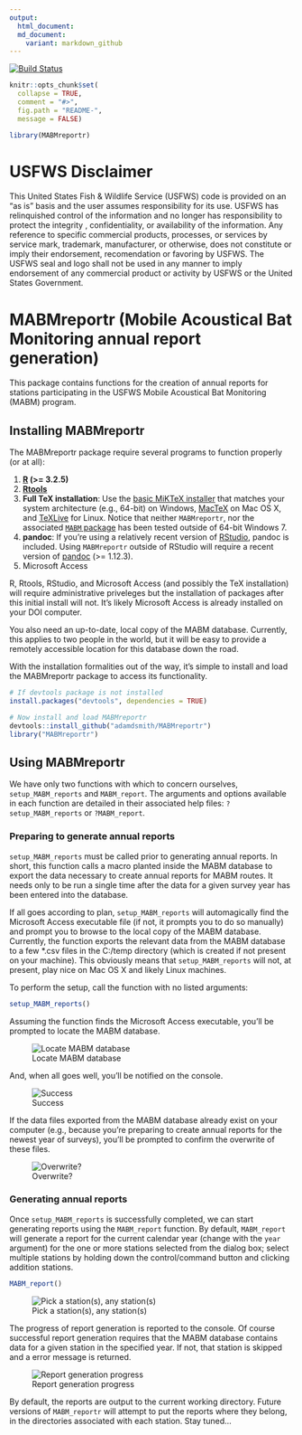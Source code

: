 ```yaml
---
output:
  html_document:
  md_document:
    variant: markdown_github
---
```


[![Build Status](https://travis-ci.org/adamdsmith/MABMreportr.png)](https://travis-ci.org/adamdsmith/MABMreportr)

<!-- README.md is generated from README.Rmd. Please edit that file -->

```r
knitr::opts_chunk$set(
  collapse = TRUE,
  comment = "#>",
  fig.path = "README-",
  message = FALSE)

library(MABMreportr)
```

# USFWS Disclaimer
This United States Fish & Wildlife Service (USFWS) code is provided on an "as is" basis and the user assumes responsibility for its use.  USFWS has relinquished control of the information and no longer has responsibility to protect the integrity , confidentiality, or availability of the information.  Any reference to specific commercial products, processes, or services by service mark, trademark, manufacturer, or otherwise, does not constitute or imply their endorsement, recomendation or favoring by USFWS.  The USFWS seal and logo shall not be used in any manner to imply endorsement of any commercial product or activity by USFWS or the United States Government. 

# MABMreportr (Mobile Acoustical Bat Monitoring annual report generation)

This package contains functions for the creation of annual reports for stations participating in the USFWS Mobile Acoustical Bat Monitoring (MABM) program.

## Installing MABMreportr

The MABMreportr package require several programs to function properly (or at all):

1.  **[R](https://www.r-project.org/) (>= 3.2.5)**
2.  **[Rtools](https://cran.r-project.org/bin/windows/Rtools/)**
3.  **Full TeX installation**: Use the [basic MiKTeX installer](http://miktex.org/download) that matches your system architecture (e.g., 64-bit) on Windows, [MacTeX](https://tug.org/mactex/mactex-download.html) on Mac OS X, and [TeXLive](https://www.tug.org/texlive/doc/texlive-en/texlive-en.html#x1-140003) for Linux.  Notice that neither `MABMreportr`, nor the associated [`MABM` package](https://github.com/adamdsmith/MABM) has been tested outside of 64-bit Windows 7.
4.  **pandoc**: If you're using a relatively recent version of [RStudio](https://www.rstudio.com/products/rstudio/download/preview/), pandoc is included.  Using `MABMreportr` outside of RStudio will require a recent version of [pandoc](http://pandoc.org/installing.html) (>= 1.12.3).
5.  Microsoft Access

R, Rtools, RStudio, and Microsoft Access (and possibly the TeX installation) will require administrative priveleges but the installation of packages after this initial install will not.  It's likely Microsoft Access is already installed on your DOI computer.

You also need an up-to-date, local copy of the MABM database.  Currently, this applies to two people in the world, but it will be easy to provide a remotely accessible location for this database down the road.

With the installation formalities out of the way, it's simple to install and load the MABMreportr package to access its functionality.

```r
# If devtools package is not installed
install.packages("devtools", dependencies = TRUE)

# Now install and load MABMreportr
devtools::install_github("adamdsmith/MABMreportr")
library("MABMreportr")
```

## Using MABMreportr

We have only two functions with which to concern ourselves, `setup_MABM_reports` and `MABM_report`.  The arguments and options available in each function are detailed in their associated help files: `?setup_MABM_reports` or `?MABM_report`.

### Preparing to generate annual reports

`setup_MABM_reports` must be called prior to generating annual reports.  In short, this function calls a macro planted inside the MABM database to export the data necessary to create annual reports for MABM routes. It needs only to be run a single time after the data for a given survey year has been entered into the database.

If all goes according to plan, `setup_MABM_reports` will automagically find the Microsoft Access executable file (if not, it prompts you to do so manually) and prompt you to browse to the local copy of the MABM database.  Currently, the function exports the relevant data from the MABM database to a few *.csv files in the C:/temp directory (which is created if not present on your machine).  This obviously means that `setup_MABM_reports` will not, at present, play nice on Mac OS X and likely Linux machines.

To perform the setup, call the function with no listed arguments:

```r
setup_MABM_reports()
```

Assuming the function finds the Microsoft Access executable, you'll be prompted to locate the MABM database.

![Locate MABM database](./README-figs/select_MABM_database.png)  

And, when all goes well, you'll be notified on the console.

![Success](./README-figs/MABM_export_success.png)  

If the data files exported from the MABM database already exist on your computer (e.g., because you're preparing to create annual reports for the newest year of surveys), you'll be prompted to confirm the overwrite of these files.

![Overwrite?](./README-figs/replace_existing.png)  

### Generating annual reports

Once `setup_MABM_reports` is successfully completed, we can start generating reports using the `MABM_report` function. By default, `MABM_report` will generate a report for the current calendar year (change with the `year` argument) for the one or more stations selected from the dialog box; select multiple stations by holding down the control/command button and clicking addition stations.

```r
MABM_report()
```

![Pick a station(s), any station(s)](./README-figs/select_stations.png)  

The progress of report generation is reported to the console.  Of course successful report generation requires that the MABM database contains data for a given station in the specified year.  If not, that station is skipped and a error message is returned.

![Report generation progress](./README-figs/reports_complete.png)

By default, the reports are output to the current working directory.  Future versions of `MABM_reportr` will attempt to put the reports where they belong, in the directories associated with each station.  Stay tuned...








